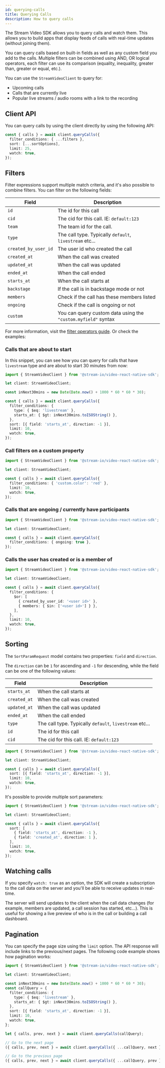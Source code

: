 ```yaml
---
id: querying-calls
title: Querying Calls
description: How to query calls
---
```


The Stream Video SDK allows you to query calls and watch them.
This allows you to build apps that display feeds of calls with real-time updates (without joining them).

You can query calls based on built-in fields as well as any custom field you add to the calls.
Multiple filters can be combined using AND, OR logical operators,
each filter can use its comparison (equality, inequality, greater than, greater or equal, etc.).

You can use the `StreamVideoClient` to query for:

- Upcoming calls
- Calls that are currently live
- Popular live streams / audio rooms with a link to the recording

## Client API

You can query calls by using the client directly by using the following API:

```ts
const { calls } = await client.queryCalls({
  filter_conditions: { ...filters },
  sort: [...sortOptions],
  limit: 25,
  watch: true,
});
```

## Filters

Filter expressions support multiple match criteria, and it's also possible to combine filters.
You can filter on the following fields:

| Field                | Description                                                   |
| -------------------- | ------------------------------------------------------------- |
| `id`                 | The id for this call                                          |
| `cid`                | The cid for this call. IE: `default:123`                      |
| `team`               | The team id for the call.                                     |
| `type`               | The call type. Typically `default`, `livestream` etc...       |
| `created_by_user_id` | The user id who created the call                              |
| `created_at`         | When the call was created                                     |
| `updated_at`         | When the call was updated                                     |
| `ended_at`           | When the call ended                                           |
| `starts_at`          | When the call starts at                                       |
| `backstage`          | If the call is in backstage mode or not                       |
| `members`            | Check if the call has these members listed                    |
| `ongoing`            | Check if the call is ongoing or not                           |
| `custom`             | You can query custom data using the `"custom.myfield"` syntax |

For more information, visit the [filter operators guide](https://getstream.io/chat/docs/react/query_syntax_operators/?language=javascript). Or check the examples:

### Calls that are about to start

In this snippet, you can see how you can query for calls that have `livestream` type and are about to start 30 minutes from now:

```typescript
import { StreamVideoClient } from '@stream-io/video-react-native-sdk';

let client: StreamVideoClient;

const inNext30mins = new Date(Date.now() + 1000 * 60 * 60 * 30);

const { calls } = await client.queryCalls({
  filter_conditions: {
    type: { $eq: 'livestream' },
    starts_at: { $gt: inNext30mins.toISOString() },
  },
  sort: [{ field: 'starts_at', direction: -1 }],
  limit: 10,
  watch: true,
});
```

### Call filters on a custom property

```typescript
import { StreamVideoClient } from '@stream-io/video-react-native-sdk';

let client: StreamVideoClient;

const { calls } = await client.queryCalls({
  filter_conditions: { 'custom.color': 'red' },
  limit: 10,
  watch: true,
});
```

### Calls that are ongoing / currently have participants

```typescript
import { StreamVideoClient } from '@stream-io/video-react-native-sdk';

let client: StreamVideoClient;

const { calls } = await client.queryCalls({
  filter_conditions: { ongoing: true },
});
```

### Calls the user has created or is a member of

```typescript
import { StreamVideoClient } from '@stream-io/video-react-native-sdk';

let client: StreamVideoClient;

const { calls } = await client.queryCalls({
  filter_conditions: {
    $or: [
      { created_by_user_id: '<user id>' },
      { members: { $in: ['<user id>'] } },
    ],
  },
  limit: 10,
  watch: true,
});
```

## Sorting

The `SortParamRequest` model contains two properties: `field` and `direction`.

The `direction` can be `1` for ascending and `-1` for descending, while the field can be one of the following values:

| Field        | Description                                             |
| ------------ | ------------------------------------------------------- |
| `starts_at`  | When the call starts at                                 |
| `created_at` | When the call was created                               |
| `updated_at` | When the call was updated                               |
| `ended_at`   | When the call ended                                     |
| `type`       | The call type. Typically `default`, `livestream` etc... |
| `id`         | The id for this call                                    |
| `cid`        | The cid for this call. IE: `default:123`                |

```typescript
import { StreamVideoClient } from '@stream-io/video-react-native-sdk';

let client: StreamVideoClient;

const { calls } = await client.queryCalls({
  sort: [{ field: 'starts_at', direction: -1 }],
  limit: 10,
  watch: true,
});
```

It's possible to provide multiple sort parameters:

```typescript
import { StreamVideoClient } from '@stream-io/video-react-native-sdk';

let client: StreamVideoClient;

const { calls } = await client.queryCalls({
  sort: [
    { field: 'starts_at', direction: -1 },
    { field: 'created_at', direction: 1 },
  ],
  limit: 10,
  watch: true,
});
```

## Watching calls

If you specify `watch: true` as an option, the SDK will create a subscription to the call data on the server and you'll be able to receive updates in real-time.

The server will send updates to the client when the call data changes
(for example, members are updated, a call session has started, etc...).
This is useful for showing a live preview of who is in the call or building a call dashboard.

## Pagination

You can specify the page size using the `limit` option. The API response will include links to the previous/next pages. The following code example shows how pagination works:

```typescript
import { StreamVideoClient } from '@stream-io/video-react-native-sdk';

let client: StreamVideoClient;

const inNext30mins = new Date(Date.now() + 1000 * 60 * 60 * 30);
const callQuery = {
  filter_conditions: {
    type: { $eq: 'livestream' },
    starts_at: { $gt: inNext30mins.toISOString() },
  },
  sort: [{ field: 'starts_at', direction: -1 }],
  limit: 10,
  watch: true,
};

let { calls, prev, next } = await client.queryCalls(callQuery);

// Go to the next page
({ calls, prev, next } = await client.queryCalls({ ...callQuery, next }));

// Go to the previous page
({ calls, prev, next } = await client.queryCalls({ ...callQuery, prev }));
```
